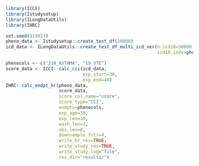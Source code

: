 
```r
library(ICCI)
library(Istudysetup)
library(ILongDataUtils)
library(IHRC)

set.seed(919923)
pheno_data <- Istudysetup::create_test_df(10000)
icd_data <- ILongDataUtils::create_test_df_multi_icd_ver(n_icd10=50000, 
                                                         icd10_indv=pheno_data$ID)  

phenocols <- c("J10_ASTHMA", "I9_VTE")
score_data <- ICCI::calc_cci(icd_data,
                             exp_start=30,
                             exp_end=40)
IHRC::calc_endpt_hr(pheno_data,
                    score_data,
                    score_col_name="score",
                    score_type="CCI",
                    endpts=phenocols,
                    exp_age=30,
                    exp_len=10,
                    wash_len=2,
                    obs_len=8,
                    downsample_fctr=4,
                    write_hr_res=TRUE,
                    write_study_res=TRUE,
                    write_study_log="file",
                    res_dir="results/")
```
